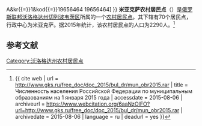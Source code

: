 {{Infobox Settlement
| official_name = 米亚克萨农村居民点
| native_name = Мяксинское сельское поселение
| settlement_type = [[农村居民点|农村居民点]]
| subdivision_type = [[国家|国家]]
| subdivision_type1 = [[州_(俄罗斯)|州]]
| subdivision_type2 = [[区_(苏联)|区]]
| subdivision_name = {{RUS}}
| subdivision_name1 = [[沃洛格达州|沃洛格达州]]
| subdivision_name2 = [[切列波韦茨区|切列波韦茨区]]
| seat_type = 行政中心
| seat = 米亚克萨
| population_as_of=2015
| population_footnotes = <ref name=stat />
| population_total = 2290
| coordinates_display = inline,title
| latd = 58 | latm = 53 | lats = 18 | latNS = N
| longd = 38 | longm = 11 | longs = 52 | longEW = E
| timezone = [[莫斯科时间|MSK]]
| utc_offset = +3
| blank_name = [[俄罗斯市政土地区划代码|OKTMO编码]]
| blank_info = [http://classif.spb.ru/classificators/view/tma.php?st{{=}}A&kr{{=}}1&kod{{=}}19656464 19656464]
}}
'''米亚克萨农村居民点'''（{{lang-ru|Мяксинское сельское поселение}}）是[[俄罗斯联邦|俄罗斯联邦]][[沃洛格达州|沃洛格达州]][[切列波韦茨区|切列波韦茨区]]所属的一个[[农村居民点|农村居民点]]。其下辖有70个居民点，行政中心为米亚克萨。据2015年统计，该农村居民点的人口为2290人。<ref name=stat>{{ cite web | url = http://www.gks.ru/free_doc/doc_2015/bul_dr/mun_obr2015.rar | title = Численность населения Российской Федерации по муниципальным образованиям на 1 января 2015 года | accessdate = 2015-08-06 | archiveurl = https://www.webcitation.org/6aaNzOlFO?url=http://www.gks.ru/free_doc/doc_2015/bul_dr/mun_obr2015.rar | archivedate = 2015-08-06 | language = ru | deadurl = yes }}</ref>

== 参考文献 ==
{{reflist}}

{{Russia-stub}}

[[Category:沃洛格达州农村居民点|Category:沃洛格达州农村居民点]]